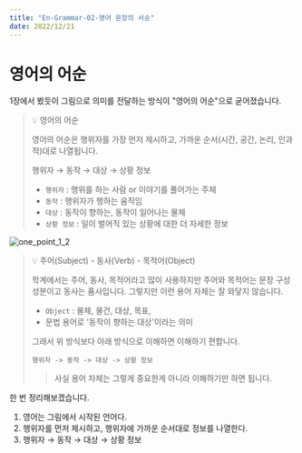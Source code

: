 ```yaml
---
title: "En-Grammar-02-영어 문장의 서순"
date: 2022/12/21
---
```


# 영어의 어순

1장에서 봤듯이 그림으로 의미를 전달하는 방식이 "영어의 어순"으로 굳어졌습니다.

> 💡 영어의 어순
>
> 영어의 어순은 행위자를 가장 먼저 제시하고, 가까운 순서(시간, 공간, 논리, 인과적)대로 나열됩니다.   
>
> 행위자 → 동작 → 대상 → 상황 정보
>
> * `행위자` : 행위를 하는 사람 or 이야기를 풀어가는 주체
> * `동작` : 행위자가 행하는 움직임
> * `대상` : 동작이 향하는, 동작이 일어나는 물체
> * `상황 정보` : 일이 벌어직 있는 상황에 대한 더 자세한 정보

![one_point_1_2](https://raw.githubusercontent.com/berenickt/image-server/main/img/one_point_1_2.png)

> 💡 주어(Subject) - 동사(Verb) - 목적어(Object)
>
> 학계에서는 주어, 동사, 목적어라고 많이 사용하지만 주어와 목적어는 문장 구성 성분이고 동사는 품사입니다. 그렇지만 이런 용어 자체는 잘 와닿지 않습니다. 
>
> * `Object` : 물체, 물건, 대상, 목표, 
> * 문법 용어로 '동작이 향하는 대상'이라는 의미
>
> 그래서 위 방식보다 아래 방식으로 이해하면 이해하기 편합니다.
>
> ```
> 행위자 -> 동작 -> 대상 -> 상황 정보
> ```
>
> > 사실 용어 자체는 그렇게 중요한게 아니라 이해하기만 하면 됩니다.

한 번 정리해보겠습니다.

1. 영어는 그림에서 시작된 언어다.
2. 행위자를 먼저 제시하고, 행위자에 가까운 순서대로 정보를 나열한다.
3. 행위자 → 동작 → 대상 → 상황 정보